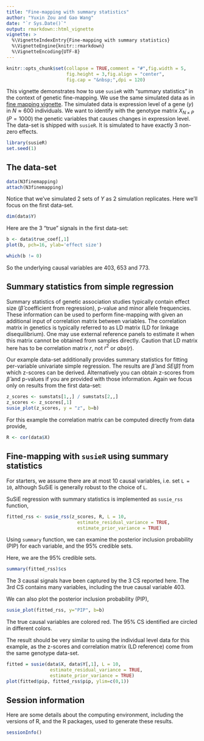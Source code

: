 ```yaml
---
title: "Fine-mapping with summary statistics"
author: "Yuxin Zou and Gao Wang"
date: "`r Sys.Date()`"
output: rmarkdown::html_vignette
vignette: >
  %\VignetteIndexEntry{Fine-mapping with summary statistics}
  %\VignetteEngine{knitr::rmarkdown}
  %\VignetteEncoding{UTF-8}
---
```


```r
knitr::opts_chunk$set(collapse = TRUE,comment = "#",fig.width = 5,
                      fig.height = 3,fig.align = "center",
                      fig.cap = "&nbsp;",dpi = 120)
```

This vignette demonstrates how to use `susieR` with "summary statistics" in the context of genetic fine-mapping. 
We use the same simulated data as in [fine mapping vignette](finemapping.html). The simulated data is expression level of a gene ($y$) in $N \approx 600$ individuals. 
We want to identify with the genotype matrix $X_{N\times P}$ ($P=1000$) the genetic variables that causes changes in expression level. The data-set is shipped with `susieR`. It is simulated to have exactly 3 non-zero effects.

```r
library(susieR)
set.seed(1)
```

## The data-set

```r
data(N3finemapping)
attach(N3finemapping)
```

Notice that we've simulated 2 sets of $Y$ as 2 simulation replicates. Here we'll focus on the first data-set.

```r
dim(data$Y)
```

Here are the 3 "true" signals in the first data-set:

```r
b <- data$true_coef[,1]
plot(b, pch=16, ylab='effect size')
```

```r
which(b != 0)
```

So the underlying causal variables are 403, 653 and 773.

## Summary statistics from simple regression

Summary statistics of genetic association studies typically contain effect size ($\hat{\beta}$ coefficient from regression), p-value and minor allele frequencies. 
These information can be used to perform fine-mapping with given an additional input of correlation matrix between variables.
The correlation matrix in genetics is typically referred to as LD matrix (LD for linkage disequilibrium). 
One may use external reference panels to estimate it when this matrix cannot be obtained from samples directly.
Caution that LD matrix here has to be correlation matrix $r$, not $r^2$ or $abs(r)$.

Our example data-set additionally provides summary statistics for fitting per-variable univariate simple regression.
The results are $\hat{\beta}$ and $SE(\hat{\beta})$ from which z-scores can be derived.
Alternatively you can obtain z-scores from $\hat{\beta}$ and p-values if you are provided with those information.
Again we focus only on results from the first data-set:

```r
z_scores <- sumstats[1,,] / sumstats[2,,]
z_scores <- z_scores[,1]
susie_plot(z_scores, y = "z", b=b)
```

For this example the correlation matrix can be computed directly from data provide,

```r
R <- cor(data$X)
```

## Fine-mapping with `susieR` using summary statistics

For starters, we assume there are at most 10 causal variables, i.e. set `L = 10`, although SuSiE is generally robust to the choice of `L`.

SuSiE regression with summary statistics is implemented as `susie_rss` function, 

```r
fitted_rss <- susie_rss(z_scores, R, L = 10,
                          estimate_residual_variance = TRUE, 
                          estimate_prior_variance = TRUE)
```

Using `summary` function, we can examine the posterior inclusion probability (PIP) for each variable, and the 95% credible sets. 

Here, we are the 95% credible sets.

```r
summary(fitted_rss)$cs
```

The 3 causal signals have been captured by the 3 CS reported here. The
3rd CS contains many variables, including the true causal variable
403.

We can also plot the posterior inclusion probability (PIP),

```r
susie_plot(fitted_rss, y="PIP", b=b)
```

The true causal variables are colored red. The 95% CS identified are circled in different colors.

The result should be very similar to using the individual level data for this example, as the z-scores and correlation matrix (LD reference)
come from the same genotype data-set.

```r
fitted = susie(data$X, data$Y[,1], L = 10,
                estimate_residual_variance = TRUE, 
                estimate_prior_variance = TRUE)
plot(fitted$pip, fitted_rss$pip, ylim=c(0,1))
```

## Session information

Here are some details about the computing environment, including the
versions of R, and the R packages, used to generate these results.

```r
sessionInfo()
```